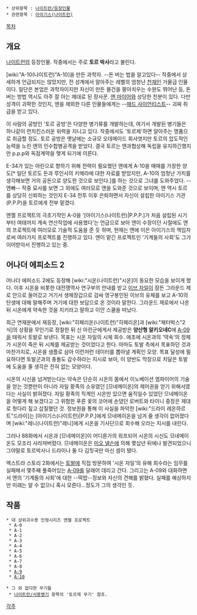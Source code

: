  * 상위항목 : [[나이트런/등장인물]]
 * 관련항목 : [[아이기스(나이트런)]]

[[목차]]

== 개요 ==
[[나이트런]]의 등장인물. 작중에서는 주로 '''토르 박사'''라고 불린다.

[wiki:"A-10(나이트런)"A-10]을 만든 과학자. --돈 버는 법을 알고있다-- 작중에서 상세하게 언급되지는 않았지만, 전 성계에서 알아주는 레벨의 엄청난 [[천재]]인 거물급 인물이다. 일단은 본업은 과학자이지만 자신이 만든 물건을 팔아치우는 수완도 뛰어난 등, 돈 버는 방법 역시도 아주 잘 아는 제대로 된 장사꾼. [[앤 마이어]]와 상당한 친분이 있다. 다만 성격이 괴팍한 것인지, 앤을 제외한 다른 인물들에게는 --[[매드 사이언티스트]]-- 괴짜 취급을 받고 있다. 

이 사람의 공방인 '토르 공방'은 다양한 병기류를 개발하는데, 여기서 개발된 병기들은 하나같이 먼치킨스러운 위력을 지니고 있다. 작중에서도 '토르제'하면 알아주는 명품으로 취급할 정도. 토르 공방은 옛날에는 소규모 오데메이드 회사엿지만 토르의 압도적인 능력을 노린 앤의 인수합병공격을 받았다. 결국 토르는 앤과협상해 독립을 유지하긴했지만 p.p.p와 독점계약을 맺게 되기에 이른다.

E-34가 있는 아린으로 향하기 위해 전력이 필요했던 앤에게 A-10을 매매를 가장한 양도[* 일단 토르도 돈과 루인사의 키메라에 대한 자료를 받았지만, A-10의 엄청난 가치를 생각해보면 거의 공돈으로 양도한 것으로 보인다.]를 하는 것으로 그녀를 도와주었다. --앤빠-- 작중 묘사를 보면 그 외에도 여러모로 앤을 도와준 것으로 보이며, 앤 역시 토르를 상당히 신뢰하는 것인지 E-34 전투 이후 은퇴하면서 자신이 설립한 아이기스 기관(P.P.P)을 토르에게 전부 맡겼다.

엔젤 프로젝트의 극초기작인 A-0을 '[아이기스(나이트런)|P.P.P.]가 처음 설립된 시기부터 여태까지 계속 연산작업에 사용했다'는 언급으로 보아 앤이 수장이던 시절에도 앤의 프로젝트에 여러모로 기술적 도움을 준 듯 하며, 현재는 앤에 이은 아이기스의 책임자로써 여러가지 프로젝트를 진행하고 있다. 앤이 맡긴 프로젝트인 '기계들의 사회'도 그가 이어받아서 진행하고 있는 중.
== 어나더 에피소드 2 ==
어나더 에피소드 2에도 등장해 [wiki:"시온(나이트런)"시온]이 동요한 모습을 보이게 했다. 이후 시온을 비롯한 대전쟁역사 연구부의 안내를 받고 [[이브 자일]]이 잠든 그라운드 제로 안으로 들어갔고 거기서 생체장갑으로 감싸 영구봉인된 이브의 유체를 보고 A-10의 탄생에 대해 말해주며 거기에 대한 보답으로 온 것이라 말한다. 그라운드 제로에서 나온 뒤 시온에게 약속한 것을 지키라고 말하고 이안 스쿨을 떠났다.

최근 연재분에서 재등장, [wiki:"히페리온(나이트런)"히페리온]과 [wiki:"채터박스"2식]의 상황을 무인기로 정찰한 뒤 신 아린군에게서 제공받은 '''양산형 알키오네C'''에 [[A-09]]을 태워서 토발로 보낸다. 목표는 시온 자일의 시체 회수. 애초에 시온과의 '약속'의 정체가 시온이 죽은 뒤 시체를 제공받는 것이었다고 한다. 아마도 토발 측에서 목표하던 것과 마찬가지로, 시온을 샘플로 삼아 이런저런 데이터를 뽑아낼 계획인 모양. 목표 달성에 필요하다면 토발군과의 충돌도 감수하라는 지시로 보아, 이 양반도 막장으로 치달은 토발에 도움을 줄 생각은 전혀 없는 모양이다.


시온의 시신을 넘겨받는다는 약속은 단순히 시온의 몸에서 이노베이션 엠파이어의 기술을 얻는 것뿐만이 아니라 자일 황족의 소유였던 [므네메이온]의 제어권을 얻기 위해서였다는 사실이 밝혀졌다. 자일 황족의 직계인 시온만 있으면 움직일수 있었던 므네메이온을 어떻게 해 보겠다고 그 위험한 푸른 꽃의 코어에 손댔던 로버트와 타이니 중장은 제대로 헛다리 짚고 삽질했던 것. 정보원을 통해 이 사실을 파악한 [wiki:"드라이 레온하르트"드라이]는 [아이기스(나이트런)|P.P.P.]에게 므네메이온을 넘겨 줄 생각이 없어졌다며 [wiki:"레니(나이트런)"레니]에게 시온을 기사단으로 회수해 오라는 지시를 내린다. 

그러나 88화에서 시온과 [므네메이온]이 어디론가의 워프되어 시온의 시신도 므네메이온도 모조리 사라져버렸다. 므네메이온은 [[미오 넬슨]]에 의해 몇십년 뒤에나 발견되었으니 그야말로 토르박사나 드라이나 둘 다 김칫국만 마신 셈이 됐다.

엑스트라 스토리 2화에서는 [[토발]]에 직접 방문하여 '시온 자일'의 유해 회수라는 임무를 실패해서 몇주째 풀죽어있는 [[A-09]]를 달래어 데리고 간다. 그리고는 A-09와 대화하면서 앤의 '기계들의 사회'에 대한 --떡밥--정보와 자신의 견해를 밝혔다. 실패를 예상하지만 미래는 알 수 없으니 혹시 모른다...정도가 그의 생각인 듯.

== 작품 ==
 * 대 상위괴수용 인형시리즈 엔젤 프로젝트
  * A-0
  * A-1
  * A-2
  * A-3
  * A-4
  * A-5
  * A-6
  * A-7
  * A-8
  * [[A-9]]
  * [[A-10]]

 * 그 외 잡다한 무기들
  * [[나이트런/사용병기]] 항목의 '토르제 무기' 참조.

[[각주]]
